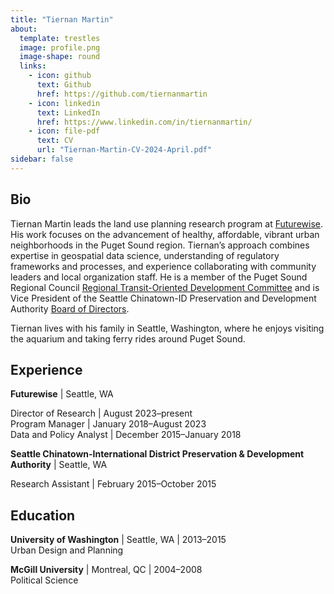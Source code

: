 ```yaml
---
title: "Tiernan Martin"
about:
  template: trestles
  image: profile.png
  image-shape: round
  links: 
    - icon: github
      text: Github
      href: https://github.com/tiernanmartin
    - icon: linkedin
      text: LinkedIn
      href: https://www.linkedin.com/in/tiernanmartin/
    - icon: file-pdf
      text: CV
      url: "Tiernan-Martin-CV-2024-April.pdf"
sidebar: false
---
```


::: column-page
## Bio

Tiernan Martin leads the land use planning research program at [Futurewise](https://futurewise.org). His work focuses on the advancement of healthy, affordable, vibrant urban neighborhoods in the Puget Sound region. Tiernan's approach combines expertise in geospatial data science, understanding of regulatory frameworks and processes, and experience collaborating with community leaders and local organization staff. He is a member of the Puget Sound Regional Council [Regional Transit-Oriented Development Committee](https://www.psrc.org/committee/regional-transit-oriented-development-committee-rtod) and is Vice President of the Seattle Chinatown-ID Preservation and Development Authority [Board of Directors](https://scidpda.org/who-we-are/).

Tiernan lives with his family in Seattle, Washington, where he enjoys visiting the aquarium and taking ferry rides around Puget Sound.

## Experience

**Futurewise** \| Seattle, WA

::: indented-text
Director of Research \| August 2023–present<br> Program Manager \| January 2018–August 2023<br> Data and Policy Analyst \| December 2015–January 2018
:::

**Seattle Chinatown-International District Preservation & Development Authority** \| Seattle, WA

::: indented-text
Research Assistant \| February 2015–October 2015
:::

## Education

**University of Washington** \| Seattle, WA \| 2013–2015<br>Urban Design and Planning

**McGill University** \| Montreal, QC \| 2004–2008<br>Political Science
:::
